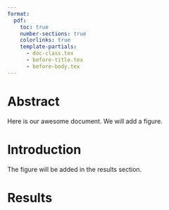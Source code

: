 ```yaml
---
format:
  pdf:
    toc: true
    number-sections: true
    colorlinks: true
    template-partials:
      - doc-class.tex
      - before-title.tex
      - before-body.tex
---
```


# Abstract

Here is our awesome document. We will add a figure.

# Introduction

The figure will be added in the results section.

# Results